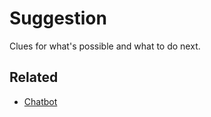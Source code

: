 
<Meta title="Patterns/Suggestion*" />

# Suggestion

Clues for what's possible and what to do next.

## Related

- [Chatbot](../?path=/docs/patterns-chatbot--docs)
